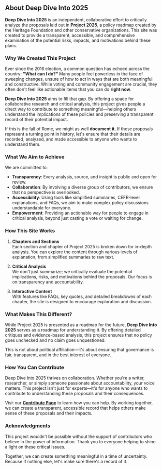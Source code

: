 ## About Deep Dive Into 2025

**Deep Dive Into 2025** is an independent, collaborative effort to critically analyze the proposals laid out in **Project 2025**, a policy roadmap created by the Heritage Foundation and other conservative organizations. This site was created to provide a transparent, accessible, and comprehensive examination of the potential risks, impacts, and motivations behind these plans.

### Why We Created This Project

Ever since the 2016 election, a common question has echoed across the country: **"What can I do?"** Many people feel powerless in the face of sweeping changes, unsure of how to act in ways that are both meaningful and constructive. While voting and community engagement are crucial, they often don't feel like actionable items that you can do **right now**. 

**Deep Dive Into 2025** aims to fill that gap. By offering a space for collaborative research and critical analysis, this project gives people a direct way to contribute to something meaningful—helping others understand the implications of these policies and preserving a transparent record of their potential impact.

If this is the fall of Rome, we might as well **document it.** If these proposals represent a turning point in history, let's ensure that their details are recorded, analyzed, and made accessible to anyone who wants to understand them.

### What We Aim to Achieve

We are committed to:
- **Transparency**: Every analysis, source, and insight is public and open for review.
- **Collaboration**: By involving a diverse group of contributors, we ensure that no perspective is overlooked.
- **Accessibility**: Using tools like simplified summaries, CEFR-level explanations, and FAQs, we aim to make complex policy discussions understandable for everyone.
- **Empowerment**: Providing an actionable way for people to engage in critical analysis, beyond just casting a vote or waiting for change.

### How This Site Works

1. **Chapters and Sections**  
   Each section and chapter of Project 2025 is broken down for in-depth analysis. You can explore the content through various levels of explanation, from simplified summaries to raw text.

2. **Critical Analysis**  
   We don't just summarize; we critically evaluate the potential implications, risks, and motivations behind the proposals. Our focus is on transparency and accountability.

3. **Interactive Content**  
   With features like FAQs, key quotes, and detailed breakdowns of each chapter, the site is designed to encourage exploration and discussion.

### What Makes This Different?

While Project 2025 is presented as a roadmap for the future, **Deep Dive Into 2025** serves as a roadmap for understanding it. By offering detailed critiques and evidence-based analysis, this project ensures that no policy goes unchecked and no claim goes unquestioned.

This is not about political affiliation—it's about ensuring that governance is fair, transparent, and in the best interest of everyone.

### How You Can Contribute

Deep Dive Into 2025 thrives on collaboration. Whether you're a writer, researcher, or simply someone passionate about accountability, your voice matters. This project isn't just for experts—it's for anyone who wants to contribute to understanding these proposals and their consequences.

Visit our **[Contribute Page](/#/contribute)** to learn how you can help. By working together, we can create a transparent, accessible record that helps others make sense of these proposals and their impacts.

### Acknowledgments

This project wouldn't be possible without the support of contributors who believe in the power of information. Thank you to everyone helping to shine a light on these critical issues.

Together, we can create something meaningful in a time of uncertainty. Because if nothing else, let's make sure there's a record of it.
